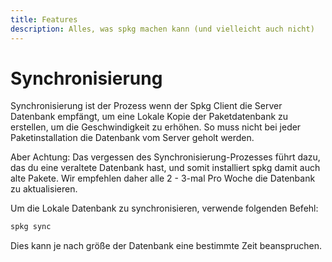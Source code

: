 ```yaml
---
title: Features
description: Alles, was spkg machen kann (und vielleicht auch nicht)
---
```


# Synchronisierung
Synchronisierung ist der Prozess wenn der Spkg Client die Server Datenbank empfängt, um eine Lokale Kopie der Paketdatenbank zu erstellen,
um die Geschwindigkeit zu erhöhen. So muss nicht bei jeder Paketinstallation die Datenbank vom Server geholt werden. 

<Warning>
Aber Achtung: Das vergessen des Synchronisierung-Prozesses führt
dazu, das du eine veraltete Datenbank hast, und somit installiert spkg damit auch alte Pakete. Wir empfehlen daher alle 2 - 3-mal Pro Woche die Datenbank zu aktualisieren.
</Warning>

Um die Lokale Datenbank zu synchronisieren, verwende folgenden Befehl:

```bash
spkg sync
```

Dies kann je nach größe der Datenbank eine bestimmte Zeit beanspruchen.
